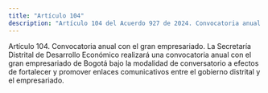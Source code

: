```yaml
---
title: "Artículo 104"
description: "Artículo 104 del Acuerdo 927 de 2024. Convocatoria anual con el gran empresariado."
---
```


Artículo 104. Convocatoria anual con el gran empresariado. La Secretaría Distrital de Desarrollo Económico realizará una convocatoria anual con el gran empresariado de Bogotá bajo la modalidad de conversatorio a efectos de fortalecer y promover enlaces comunicativos entre el gobierno distrital y el empresariado.
